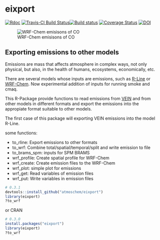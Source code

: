 # eixport
[![Rdoc](http://www.rdocumentation.org/badges/version/eixport)](http://www.rdocumentation.org/packages/eixport)
[![Travis-CI Build Status](https://travis-ci.org/atmoschem/eixport.svg?branch=master)](https://travis-ci.org/atmoschem/eixport)[![Build status](https://ci.appveyor.com/api/projects/status/frk36kmayf8yff70?svg=true)](https://ci.appveyor.com/project/Schuch666/eixport)
[![Coverage Status](https://img.shields.io/codecov/c/github/atmoschem/eixport/master.svg)](https://codecov.io/github/atmoschem/eixport?branch=master)
[![DOI](https://zenodo.org/badge/106145968.svg)](https://zenodo.org/badge/latestdoi/106145968)

![WRF-Chem emisisons of CO](https://i.imgur.com/BcZ2tfW.png)

## Exporting emissions to other models

Emissions are mass that affects atmosphere in complex ways, not only physical, but also, in the health of humans, ecosystems, economically, etc.

There are several models whose inputs are emissions, such as [R-Line](https://www.cmascenter.org/r-line/) or [WRF-Chem](https://ruc.noaa.gov/wrf/wrf-chem/). Now experimental addition of inputs for running smoke and cmaq.

This R-Package provide functions to read emissions from [VEIN](https://github.com/ibarraespinosa/vein) and from other models 
in different formats and export the emissions into the appropiate format suitable to other models.

The first case of this package will exporting VEIN emissions into the model R-Line.


some functions:

- to_rline: Export emissions to other formats
- to_wrf:	Combine total/spatial/temporal/split and write emission to file
- to_brams_spm:	inputs for SPM BRAMS
- wrf_profile: Create spatial profile for WRF-Chem
- wrf_create:	Create emission files to the WRF-Chem
- wrf_plot: simple plot for emissions
- wrf_get:	Read variables of emission files
- wrf_put:	Write variables in emission files

```r
# 0.3.1
devtools::install_github("atmoschem/eixport")
library(eixport)
?to_wrf

```

or CRAN
```r
# 0.3.0
install.packages("eixport")
library(eixport)
?to_wrf
```
